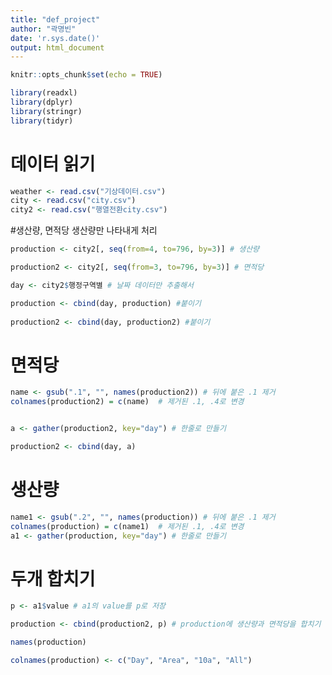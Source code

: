 ---
title: "def_project"
author: "곽명빈"
date: 'r.sys.date()'
output: html_document
---

```{r setup, include=FALSE}
knitr::opts_chunk$set(echo = TRUE)
```


```{r}
library(readxl)
library(dplyr)
library(stringr)
library(tidyr)
```

# 데이터 읽기
```{r}
weather <- read.csv("기상데이터.csv")
city <- read.csv("city.csv")
city2 <- read.csv("행열전환city.csv")

```

#생산량, 면적당 생산량만 나타내게 처리
```{r}
production <- city2[, seq(from=4, to=796, by=3)] # 생산량

production2 <- city2[, seq(from=3, to=796, by=3)] # 면적당

day <- city2$행정구역별 # 날짜 데이터만 추출해서

production <- cbind(day, production) #붙이기
 
production2 <- cbind(day, production2) #붙이기
```

# 면적당 
```{r}
name <- gsub(".1", "", names(production2)) # 뒤에 붙은 .1 제거
colnames(production2) = c(name)  # 제거된 .1, .4로 변경


a <- gather(production2, key="day") # 한줄로 만들기

production2 <- cbind(day, a)
```

# 생산량 
```{r}
name1 <- gsub(".2", "", names(production)) # 뒤에 붙은 .1 제거
colnames(production) = c(name1)  # 제거된 .1, .4로 변경
a1 <- gather(production, key="day") # 한줄로 만들기
```

# 두개 합치기

```{r}
p <- a1$value # a1의 value를 p로 저장

production <- cbind(production2, p) # production에 생산량과 면적당을 합치기

names(production)

colnames(production) <- c("Day", "Area", "10a", "All")

```







